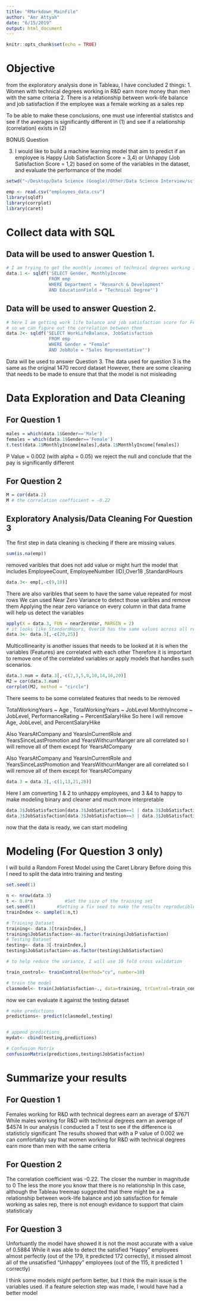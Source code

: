 ```yaml
---
title: "RMarkdown_MainFile"
author: "Amr Attyah"
date: "6/15/2019"
output: html_document
---
```


```r
knitr::opts_chunk$set(echo = TRUE)
```


# Objective

 from the exploratory analysis done in Tableau, I have concluded 2 things:
 1. Women with technical degrees working in R&D earn more money than men 
    with the same criteria 
 2. There is a relationship between work-life balance and job satisfaction if
    the employee was a female working as a sales rep

 To be able to make these conclusions, one must use inferential statistcs 
 and see if the averages is significantly different in (1) and see if a relationship  (correlation) exists in (2)
 
BONUS Question

 3. I would like to build a machine learning model that aim to predict if 
 an employee is Happy (Job Satisfaction Score = 3,4) or Unhappy (Job Satisfaction Score = 1,2)
based on some of the variables in the dataset, and evaluate the performance of the model


```r
setwd("~/Desktop/Data Science (Google)/Other/Data Science Interview/scfhs-project/data")

emp <- read.csv("employees_data.csv")
library(sqldf)
library(corrplot)
library(caret)


```

# Collect data with SQL
## Data will be used to answer Question 1. 

```r

# I am trying to get the monthly incomes of technical degrees working in R&D
data.1 <- sqldf('SELECT Gender, MonthlyIncome 
                FROM emp
                WHERE Department = "Research & Development"
                AND EducationField = "Technical Degree"') 
```

## Data will be used to answer Question 2. 
```r
# here I am getting work life balance and job satisfaction score for Females working as Sales Reps
# so we can figure out the correlation between them
data.2<- sqldf('SELECT WorkLifeBalance, JobSatisfaction 
                FROM emp
                WHERE Gender = "Female"
                AND JobRole = "Sales Representative"') 
```


Data will be used to answer Question 3. 
The data used for question 3 is the same as the original 1470 record dataset
However, there are some cleaning that needs to be made to ensure that
that the model is not misleading

# Data Exploration and Data Cleaning 
## For Question 1
```r
males = which(data.1$Gender=='Male')
females = which(data.1$Gender=='Female')
t.test(data.1$MonthlyIncome[males],data.1$MonthlyIncome[females]) 

```

P Value = 0.002 (with alpha = 0.05) we reject the null and conclude that the pay is significantly different

## For Question 2
```r
M = cor(data.2)
M # the correlation coefficient = -0.22
```

## Exploratory Analysis/Data Cleaning For Question 3
The first step in data cleaning is checking if there are missing values 
```r
sum(is.na(emp))
```

removed varibles that does not add value or might hurt the model
that includes EmployeeCount, EmployeeNumber (ID),Over18 ,StandardHours

```r
data.3<- emp[,-c(9,10)] 
```

There are also varibles that seem to have the same value repeated for most rows
We can used Near Zero Variance to detect those varibles and remove them
Applying the near zero variance on every column in that data frame will help us detect the variables


```r
apply(X = data.3, FUN = nearZeroVar, MARGIN = 2) 
# it looks like StandardHours, Over18 has the same values across all rows, so we remove them
data.3<- data.3[,-c(20,25)]
```

Multicollinearity is another issues that needs to be looked at
it is when the variables (Features) are correlated with each other
Therefore it is important to remove one of the correlated variables 
or apply models that handles such scenarios.

```r
data.3.num = data.3[,-c(2,3,5,8,10,14,16,20)]
M2 = cor(data.3.num)
corrplot(M2, method = "circle")
```

There seems to be some correlated features that needs to be removed

TotalWorkingYears ~ Age , TotalWorkingYears ~ JobLevel
MonthlyIncome ~ JobLevel, PerformanceRating ~ PercentSalaryHike
So here I will remove Age, JobLevel, and PercentSalaryHike

Also YearsAtCompany and YearsInCurrentRole and YearsSinceLastPromotion and YearsWithcurrManger
are all correlated so I will remove all of them except for YearsAtCompany

Also YearsAtCompany and YearsInCurrentRole and YearsSinceLastPromotion and YearsWithcurrManger
are all correlated so I will remove all of them except for YearsAtCompany
```r
data.3 = data.3[,-c(1,13,21,28)]
```
Here I am converting 1 & 2 to unhappy employees, and 3 &4 to happy to make modeling binary and cleaner and much more interpretable

```r
data.3$JobSatisfaction[data.3$JobSatisfaction==1 | data.3$JobSatisfaction==2]<-"Unappy"
data.3$JobSatisfaction[data.3$JobSatisfaction==3 | data.3$JobSatisfaction==4]<-"Happy"
```

now that the data is ready, we can start modeling

# Modeling (For Question 3 only)

I will build a Random Forest Model using the Caret Library
Before doing this I need to split the data intro training and testing 

```r
set.seed(1)

n <- nrow(data.3)  
t <- 0.8*n            #Set the size of the training set
set.seed(1)        #Setting a fix seed to make the results reproducible
trainIndex <- sample(1:n,t)

# Training Dataset
training<- data.3[trainIndex,]
training$JobSatisfaction<-as.factor(training$JobSatisfaction)
# Testing Dataset
testing<- data.3[-trainIndex,]
testing$JobSatisfaction<-as.factor(testing$JobSatisfaction)
```

```r
# to help reduce the variance, I will use 10 fold cross validation

train_control<- trainControl(method="cv", number=10)

# train the model 
clasmodel<- train(JobSatisfaction~., data=training, trControl=train_control, method="rf")
```

now we can evaluate it against the testing dataset

```r
# make predictions
predictions<- predict(clasmodel,testing)


# append predictions
mydat<- cbind(testing,predictions)

# Confusion Matrix
confusionMatrix(predictions,testing$JobSatisfaction)
```


# Summarize your results
## For Question 1
Females working for R&D with technical degrees earn an average of $7671
While males working for R&D with technical degrees earn an average of $4574
In our analysis I conducted a T test to see if the difference is statisticly significant
The results showed that with a P value of 0.002 we can comfortably say that 
women working for R&D with technical degrees earn more than men with the same criteria


## For Question 2
The correlation coefficient was -0.22. The closer the number in magnitude to 0
The less the more you know that there is no relationship
In this case, although the Tableau treemap suggested that there might be a a relationship
between work-life balance and job satisfaction for female working as sales rep,
there is not enough evidance to support that claim statisticaly 

## For Question 3
Unfortuantly the model have showed it is not the most accurate with a value of 0.5884
While it was able to detect the satisfied "Happy" employees almost perfectly (out of the 179, it predicted 172 correctly), it missed almost all of the unsatisfied "Unhappy" employees (out of the 115, it predicted 1 correctly)

I think some models might perform better, but I think the main issue is the variables used. if a feature selection step was made, I would have had a better model
